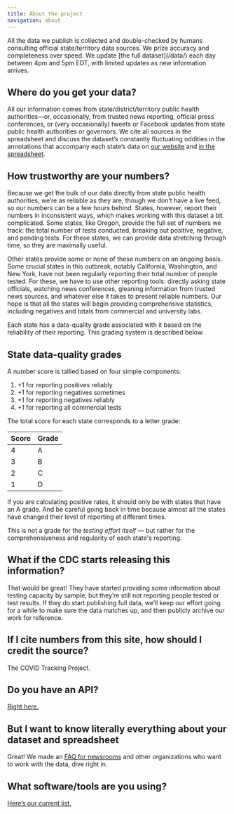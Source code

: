 ```yaml
---
title: About the project
navigation: about
---
```



<LeadParagraph>
  All the data we publish is collected and double-checked by humans consulting
  official state/territory data sources. We prize accuracy and completeness over
  speed.
</LeadParagraph>
We update [the full dataset](/data/) each day between 4pm and 5pm EDT, with limited updates as new information arrives.

## Where do you get your data?

All our information comes from state/district/territory public health authorities—or, occasionally, from trusted news reporting, official press conferences, or (very occasionally) tweets or Facebook updates from state public health authorities or governors. We cite all sources in the spreadsheet and discuss the dataset’s constantly fluctuating oddities in the annotations that accompany each state’s data on [our website](/data/) and [in the spreadsheet](https://docs.google.com/spreadsheets/u/2/d/e/2PACX-1vRwAqp96T9sYYq2-i7Tj0pvTf6XVHjDSMIKBdZHXiCGGdNC0ypEU9NbngS8mxea55JuCFuua1MUeOj5/pubhtml#).

## How trustworthy are your numbers?

Because we get the bulk of our data directly from state public health authorities, we’re as reliable as they are, though we don’t have a live feed, so our numbers can be a few hours behind. States, however, report their numbers in inconsistent ways, which makes working with this dataset a bit complicated. Some states, like Oregon, provide the full set of numbers we track: the total number of tests conducted, breaking out positive, negative, and pending tests. For these states, we can provide data stretching through time, so they are maximally useful.

Other states provide some or none of these numbers on an ongoing basis. Some crucial states in this outbreak, notably California, Washington, and New York, have not been regularly reporting their total number of people tested. For these, we have to use other reporting tools: directly asking state officials, watching news conferences, gleaning information from trusted news sources, and whatever else it takes to present reliable numbers. Our hope is that all the states will begin providing comprehensive statistics, including negatives and totals from commercial and university labs.

Each state has a data-quality grade associated with it based on the reliability of their reporting. This grading system is described below.

<h2 id="data-quality-grade">State data-quality grades</h2>

A number score is tallied based on four simple components:

1. +1 for reporting positives reliably
2. +1 for reporting negatives sometimes
3. +1 for reporting negatives reliably
4. +1 for reporting all commercial tests

The total score for each state corresponds to a letter grade:


<table style="width: 200px;">
  <thead>
    <tr>
      <th>Score</th>
      <th>Grade</th>
    </tr>
  </thead>
  <tbody>
    <tr>
      <td>4</td>
      <td>A</td>
    </tr>
    <tr>
      <td>3</td>
      <td>B</td>
    </tr>
    <tr>
      <td>2</td>
      <td>C</td>
    </tr>
    <tr>
      <td>1</td>
      <td>D</td>
    </tr>
  </tbody>
</table>

If you are calculating positive rates, it should only be with states that have an A grade. And be careful going back in time because almost all the states have changed their level of reporting at different times.

This is not a grade for the _testing effort itself_ — but rather for the comprehensiveness and regularity of each state's reporting.

## What if the CDC starts releasing this information?

That would be great! They have started providing some information about testing capacity by sample, but they’re still not reporting people tested or test results. If they do start publishing full data, we’ll keep our effort going for a while to make sure the data matches up, and then publicly archive our work for reference.

## If I cite numbers from this site, how should I credit the source?

The COVID Tracking Project.

## Do you have an API?

[Right here.](/api)

## But I want to know literally everything about your dataset and spreadsheet

Great! We made an [FAQ for newsrooms](/newsroom-expert-faq/) and other organizations who want to work with the data, dive right in.

## What software/tools are you using?

[Here’s our current list.](/software)